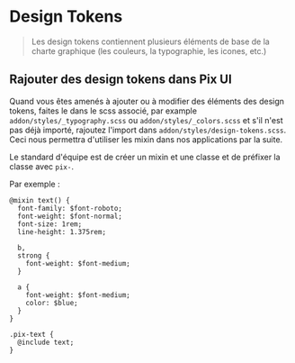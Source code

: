 
<Meta title="Développement/Pix Design Tokens" />

# Design Tokens

> Les design tokens contiennent plusieurs éléments de base de la charte graphique (les couleurs, la typographie, les icones, etc.)

## Rajouter des design tokens dans Pix UI

Quand vous êtes amenés à ajouter ou à modifier des éléments des design tokens, faites le dans le scss associé,
par example `addon/styles/_typography.scss` ou `addon/styles/_colors.scss` et s'il n'est pas déjà importé, rajoutez l'import dans `addon/styles/design-tokens.scss`.
Ceci nous permettra d'utiliser les mixin dans nos applications par la suite.

Le standard d'équipe est de créer un mixin et une classe et de préfixer la classe avec `pix-`.

Par exemple :

```
@mixin text() {
  font-family: $font-roboto;
  font-weight: $font-normal;
  font-size: 1rem;
  line-height: 1.375rem;

  b,
  strong {
    font-weight: $font-medium;
  }

  a {
    font-weight: $font-medium;
    color: $blue;
  }
}

.pix-text {
  @include text;
}
```
